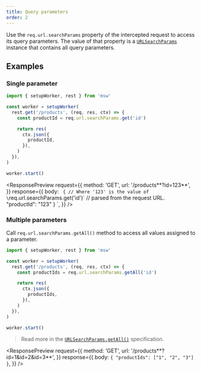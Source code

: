 ```yaml
---
title: Query parameters
order: 2
---
```


Use the `req.url.searchParams` property of the intercepted request to access its query parameters. The value of that property is a [`URLSearchParams`](https://developer.mozilla.org/en-US/docs/Web/API/URLSearchParams) instance that contains all query parameters.

## Examples

### Single parameter

```js highlights=5
import { setupWorker, rest } from 'msw'

const worker = setupWorker(
  rest.get('/products', (req, res, ctx) => {
    const productId = req.url.searchParams.get('id')

    return res(
      ctx.json({
        productId,
      }),
    )
  }),
)

worker.start()
```

<ResponsePreview
  request={{
    method: 'GET',
    url: '/products**?id=123**',
  }}
  response={{
    body: `
{
  // Where '123' is the value of \`req.url.searchParams.get('id')\`
  // parsed from the request URL.
  "productId": "123"
}
    `,
  }}
/>

### Multiple parameters

Call `req.url.searchParams.getAll()` method to access all values assigned to a parameter.

```js highlights=5
import { setupWorker, rest } from 'msw'

const worker = setupWorker(
  rest.get('/products', (req, res, ctx) => {
    const productIds = req.url.searchParams.getAll('id')

    return res(
      ctx.json({
        productIds,
      }),
    )
  }),
)

worker.start()
```

> Read more in the [`URLSearchParams.getAll()`](https://developer.mozilla.org/en-US/docs/Web/API/URLSearchParams/getAll) specification.

<ResponsePreview
  request={{
    method: 'GET',
    url: '/products**?id=1&id=2&id=3**',
  }}
  response={{
    body: `
{
  "productIds": ["1", "2", "3"]
}
    `,
  }}
/>
